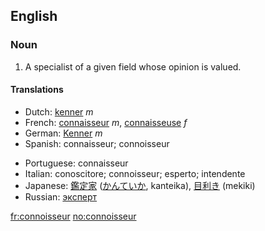 ==English==

===Noun===
{{en-noun-reg}}

# A specialist of a given field whose opinion is valued.

====Translations====
{{top}}
*Dutch: [[kenner]] ''m''
*French: [[connaisseur]] ''m'', [[connaisseuse]] ''f''
*German: [[Kenner]] ''m''
*Spanish: connaisseur; connoisseur
{{mid}}
*Portuguese: connaisseur
*Italian: conoscitore; connoisseur; esperto; intendente
*Japanese: [[鑑定家]] ([[かんていか]], kanteika), [[目利き]] (mekiki)
*Russian: [[эксперт]]
{{bottom}}

[[fr:connoisseur]]
[[no:connoisseur]]